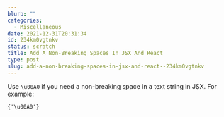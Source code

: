 ```yaml
---
blurb: ""
categories:
  - Miscellaneous
date: 2021-12-31T20:31:34
id: 234km0vgtnkv
status: scratch
title: Add A Non-Breaking Spaces In JSX And React
type: post
slug: add-a-non-breaking-spaces-in-jsx-and-react--234km0vgtnkv
---
```


Use `\u00A0` if you need a non-breaking space in a text string in JSX. For example:

```
{'\u00A0'}
```


